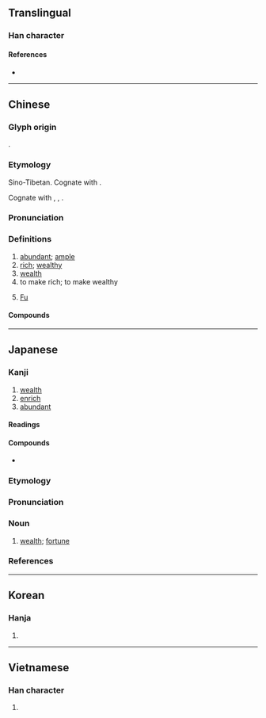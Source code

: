 {{also|冨}}
{{character info/new}}
==Translingual==

===Han character===
{{Han char|rn=40|rad=宀|as=09|sn=12|four=30606|canj=JMRW|ids=⿱宀畐}}

====References====
* {{Han ref|kx=0288.270|dkj=07230|dj=0571.220|hdz=20942.040|uh=5BCC|ud=23500|bh=B449|bd=46153}}

----

==Chinese==
{{zh-forms|alt=冨,𫲷-second round simplified}}

===Glyph origin===
{{Han etym}}
{{Han compound|宀|畐|c1=s|c2=p|ls=psc}}.

===Etymology===
Sino-Tibetan. Cognate with {{zh-l|福|blessing}}.

Cognate with {{cog|bo|ཕྱུག}}, {{m|bo|ཕྱུག་པོ||rich, wealthy}}, {{m|bo|ཕྱུགས||all beasts that can be domesticated or subjugated by man; cattle}}.

===Pronunciation===
{{zh-pron
|m=fù
|m-s=
|c=fu3
|c-t=
|g=
|h=pfs=fu
|j=
|md=hó/bó
|md_note=hó - colloquial; bó - literary
|mn=hù/pù
|mn_note=hù - literary; pù - vernacular
|mn-t=bu3
|w=2fu
|x=
|mc=y
|oc=y
|cat=a
}}

===Definitions===
{{zh-hanzi}}

# [[abundant]]; [[ample]]
# [[rich]]; [[wealthy]]
# [[wealth]]
# to make rich; to make wealthy
# {{surname|lang=zh|dot=:}} [[Fu]]

====Compounds====
{{zh-der|阿富汗|財富|豐富|富產|富富有餘|富貴|富國|富含|富豪|富戶|富甲一方|富可敵國|富礦|富麗|富民|富農|富婆|富強|富饒|富人|富商|富實|富庶|富態|富翁|富營養化|富有|富於|富餘|富裕|富源|富足|貧富|致富|富家|阿富汗尼}}

{{zh-cat|Elementary}}

----

==Japanese==

===Kanji===
{{ja-kanji|grade=5|rs=宀09}}

# [[wealth]]
# [[enrich]]
# [[abundant]]

====Readings====
{{ja-readings
|on=ふ, ふう
|kun=と-む, とみ-
}}

====Compounds====
* {{ja-r|豊富|ほうふ}}

===Etymology===
{{wp|lang=ja}}
{{ja-kanjitab|とみ|yomi=k}}

{{ja-etym-renyokei|富む|とむ|to be [[rich]]}}

===Pronunciation===
{{ja-pron|とみ|y=k|acc=1|acc_ref=DJR}}

===Noun===
{{ja-noun|とみ}}

# [[wealth]]; [[fortune]]

===References===
<references/>

----

==Korean==

===Hanja===
{{ko-hanja|hangeul=부}}

# {{defn|lang=ko|sort=宀09}}

----

==Vietnamese==

===Han character===
{{vi-hantu|phú|rs=宀09}}

# {{defn|lang=vi|sort=宀09}}